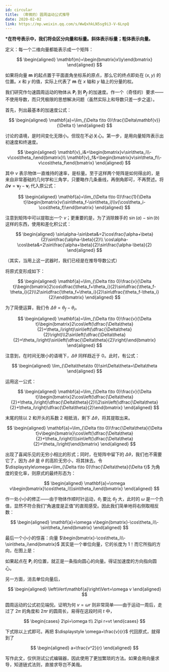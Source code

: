 ```yaml
---
id: circular
title: （卑微的）圆周运动公式推导
date: 2020-02-02
link: https://mp.weixin.qq.com/s/WwQxhkLN5sg9i3-V-6LnpQ
---
```



<DocMetadataBanner frontMatter={frontMatter} />

<Highlight>

**\*在符号表示中，我们将会区分向量和标量。斜体表示标量；粗体表示向量。**

</Highlight>

定义：每一个二维向量都能表示成一个矩阵：

$$
\begin{aligned}
\mathbf{m}=\begin{bmatrix}x\\y\end{bmatrix}
\end{aligned}
$$

如果将向量 $\mathbf{m}$ 的起点置于平面直角坐标系的原点，那么它的终点即处在 $(x,y)$ 的位置。$x$ 和 $y$ 的值，实际上代表了 $\mathbf{m}$ 在 $x$ 轴和 $y$ 轴上的分量的权。

<Figure src="/zh-Hans/img/./docs/Science/circular/JGibibkelET69yytpLPRrIXo9ibG2yhdyRagF8b6WBCW5A4GBt13YurqTn9MicMbn41GPMeebNkK16jutDJqNfH3sA.png"></Figure>

我们研究作匀速圆周运动的物体从 $\mathbf{P}_i$ 到 $\mathbf{P}_f$ 的加速度。作一个（奇怪的）要求——不使用导数，而只凭极限的思想解决问题（虽然实际上和导数只差一步之遥）。

首先，列出最基本的加速度公式：

$$
\begin{aligned}
\mathbf{a}=\lim_{\Delta t\to 0}\frac{\Delta\mathbf{v}}{\Delta t}
\end{aligned}
$$

讨论的语境，是时间变化无限小。但现在不必关心。第一步，是用向量矩阵表示出初速度和终速度。

$$
\begin{aligned}
\mathbf{v}_i&=\begin{bmatrix}v\sin\theta_i\\-v\cos\theta_i\end{bmatrix}\\
\mathbf{v}_f&=\begin{bmatrix}v\sin\theta_f\\-v\cos\theta_f\end{bmatrix}
\end{aligned}
$$

其中 $v$ 表示物体一直维持的速率，是标量。至于这样两个矩阵是如何得出的，是来自非常基础的几何学和三角学，只要略作几条垂线，再倒角即可，不再赘述。将 $\Delta\mathbf{v}=\mathbf{v}_f-\mathbf{v}_i$ 代入原公式：

$$
\begin{aligned}
\mathbf{a}=\lim_{\Delta t\to 0}\frac{1}{\Delta t}\begin{bmatrix}v(\sin\theta_f-\sin\theta_i)\\v(\cos\theta_i-\cos\theta_f)\end{bmatrix}
\end{aligned}
$$

注意到矩阵中可以提取出一个 $v$；更重要的是，为了消除棘手的 $\sin(a)-\sin(b)$ 这样的东西，使用和差化积公式：

$$
\begin{aligned}
\sin\alpha-\sin\beta&=2\cos\frac{\alpha+\beta}{2}\sin\frac{\alpha-\beta}{2}\\
\cos\alpha-\cos\beta&=2\sin\frac{\alpha+\beta}{2}\sin\frac{\alpha-\beta}{2}
\end{aligned}
$$

（其实，当用上这一武器时，我们已经是在推导导数公式）

将原式变形成如下：

$$
\begin{aligned}
\mathbf{a}=\lim_{\Delta t\to 0}\frac{v}{\Delta t}\begin{bmatrix}2\cos\dfrac{\theta_f+\theta_i}{2}\sin\dfrac{\theta_f-\theta_i}{2}\\2\sin\dfrac{\theta_f+\theta_i}{2}\sin\dfrac{\theta_f-\theta_i}{2}\end{bmatrix}
\end{aligned}
$$

为了简便运算，我们令 $\Delta\theta=\theta_f-\theta_i$。

$$
\begin{aligned}
\mathbf{a}=\lim_{\Delta t\to 0}\frac{v}{\Delta t}\begin{bmatrix}2\cos\left(\dfrac{\Delta\theta}{2}+\theta_i\right)\sin\left(\dfrac{\Delta\theta}{2}\right)\\2\sin\left(\dfrac{\Delta\theta}{2}+\theta_i\right)\sin\left(\dfrac{\Delta\theta}{2}\right)\end{bmatrix}
\end{aligned}
$$

注意到，在时间无限小的语境下，$Δθ$ 同样趋近于 0。此时，有公式：

$$
\begin{aligned}
\lim_{\Delta\theta\to 0}\sin\Delta\theta=\Delta\theta
\end{aligned}
$$

运用这一公式：

$$
\begin{aligned}
\mathbf{a}=\lim_{\Delta t\to 0}\frac{v}{\Delta t}\begin{bmatrix}2\cos\left(\dfrac{\Delta\theta}{2}+\theta_i\right)\dfrac{\Delta\theta}{2}\\2\sin\left(\dfrac{\Delta\theta}{2}+\theta_i\right)\dfrac{\Delta\theta}{2}\end{bmatrix}
\end{aligned}
$$

末尾的除以 $2$ 和开头的系数 $2$ 相抵消，剩下 $Δθ$，将其提取出来。

$$
\begin{aligned}
\mathbf{a}=\lim_{\Delta t\to 0}\frac{\Delta\theta}{\Delta t}v\begin{bmatrix}\cos\left(\dfrac{\Delta\theta}{2}+\theta_i\right)\\\sin\left(\dfrac{\Delta\theta}{2}+\theta_i\right)\end{bmatrix}
\end{aligned}
$$

出现了喜闻乐见的无穷小相比的形式；同时，在矩阵中留下的 $Δθ$，我们也不需要它了，因为 $Δθ$ 是 $θ$ 的高阶无穷小，将其抹去。令 $\displaystyle\omega=\lim_{\Delta t\to 0}\frac{\Delta\theta}{\Delta t}$ 为角度的变化率，则原式的最终形态为：

$$
\begin{aligned}
\mathbf{a}=\omega v\begin{bmatrix}\cos\theta_i\\\sin\theta_i\end{bmatrix}
\end{aligned}
$$

作一处小小的修正——由于物体作顺时针运动，$θ_i$ 要比 $θ_f$ 大，此时的 $ω$ 是一个负值，显然不符合我们“角速度是正值”的直观感受。因此我们简单地将右侧取相反数：

$$
\begin{aligned}
\mathbf{a}=\omega v\begin{bmatrix}-\cos\theta_i\\-\sin\theta_i\end{bmatrix}
\end{aligned}
$$

最后一个小小的惊喜：向量 $\begin{bmatrix}-\cos\theta_i\\-\sin\theta_i\end{bmatrix}$ 其实是一个单位向量，它的长度为 $1$！而它所指的方向，在图上是：

<Figure src="/zh-Hans/img/./docs/Science/circular/JGibibkelET6icmuYj8IdictjCd2fiaDpVdZmW4OX5chESjEcrrAbbQMG0VQGOibWdQN8ib4b7OC7wzrOHJUVfy2zSdJA.png"></Figure>

如果起点在 $\mathbf{P}_i$ 的位置，就正是一条指向圆心的向量。得证加速度的方向指向圆心。

另一方面，消去单位向量后，

$$
\begin{aligned}
\left\Vert\mathbf{a}\right\Vert=\omega v
\end{aligned}
$$

圆周运动的公式初见端倪。证明为何 $v=ωr$ 则非常简单——由于运动一周后，走过了 $2π$ 的角度和 $2πr$ 的圆周长，易得在这段时间 $t$ 中，

$$
\begin{cases}
2\pi=\omega t\\
2\pi r=vt
\end{cases}
$$

下式除以上式即可。再把 $\displaystyle \omega=\frac{v}{r}$ 代回原式，就得到了

$$
\begin{aligned}
a=\frac{v^2}{r}
\end{aligned}
$$

写作此文，仅供测试公式编辑器，因此使用了更加繁琐的方法。如果会用向量求导，知道链式法则，直接求导岂不美哉。
